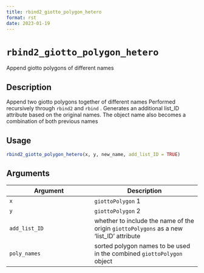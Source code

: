 ```yaml
--- 
title: rbind2_giotto_polygon_hetero 
format: rst 
date: 2023-01-19 
--- 
```

# `rbind2_giotto_polygon_hetero`

Append giotto polygons of different names


## Description

Append two giotto polygons together of different names
 Performed recursively through `rbind2` and `rbind` . Generates an
 additional list_ID attribute based on the original names. The object name
 also becomes a combination of both previous names


## Usage

```r
rbind2_giotto_polygon_hetero(x, y, new_name, add_list_ID = TRUE)
```


## Arguments

Argument      |Description
------------- |----------------
`x`     |     `giottoPolygon` 1
`y`     |     `giottoPolygon` 2
`add_list_ID`     |     whether to include the name of the origin `giottoPolygons`  as a new 'list_ID' attribute
`poly_names`     |     sorted polygon names to be used in the combined `giottoPolygon`  object


